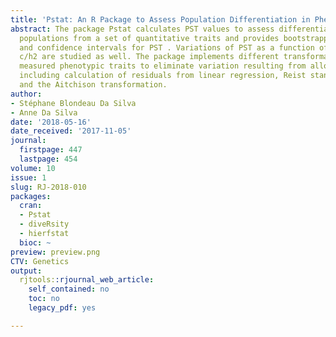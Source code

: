 ```yaml
---
title: 'Pstat: An R Package to Assess Population Differentiation in Phenotypic Traits'
abstract: The package Pstat calculates PST values to assess differentiation among
  populations from a set of quantitative traits and provides bootstrapped distributions
  and confidence intervals for PST . Variations of PST as a function of the parameter
  c/h2 are studied as well. The package implements different transformations of the
  measured phenotypic traits to eliminate variation resulting from allometric growth,
  including calculation of residuals from linear regression, Reist standardization,
  and the Aitchison transformation.
author:
- Stéphane Blondeau Da Silva
- Anne Da Silva
date: '2018-05-16'
date_received: '2017-11-05'
journal:
  firstpage: 447
  lastpage: 454
volume: 10
issue: 1
slug: RJ-2018-010
packages:
  cran:
  - Pstat
  - diveRsity
  - hierfstat
  bioc: ~
preview: preview.png
CTV: Genetics
output:
  rjtools::rjournal_web_article:
    self_contained: no
    toc: no
    legacy_pdf: yes

---
```

